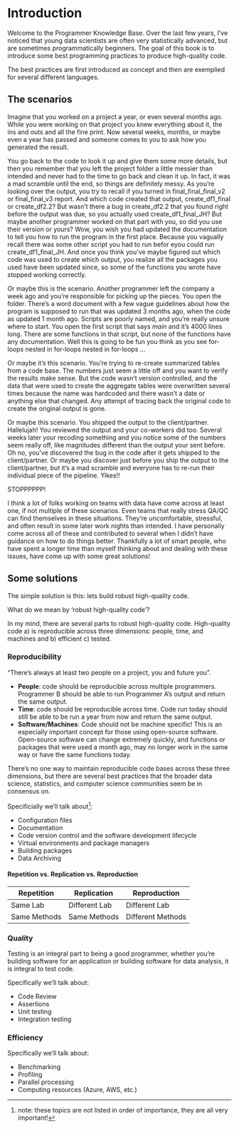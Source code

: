 # Introduction

Welcome to the Programmer Knowledge Base. Over the last few years, I've noticed that young data scientists are often very statistically advanced, but are sometimes programmatically beginners. The goal of this book is to introduce some best programming practices to produce high-quality code.

The best practices are first introduced as concept and then are exemplied for several different languages.

## The scenarios 

Imagine that you worked on a project a year, or even several months ago. While you were working on that project you knew everything about it, the ins and outs and all the fine print. Now several weeks, months, or maybe even a year has passed and someone comes to you to ask how you generated the result. 

You go back to the code to look it up and give them some more details, but then you remember that you left the project folder a little messier than intended and never had to the time to go back and clean it up. In fact, it was a mad scramble until the end, so things are definitely messy. As you're looking over the output, you try to recall if you turned in final_final_final_v2 or final_final_v3 report. And which code created that output, create_df1_final or create_df2.2? But wasn't there a bug in create_df2.2 that you found right before the output was due, so you actually used create_df1_final_JH? But maybe another programmer worked on that part with you, so did you use their version or yours? Wow, you wish you had updated the documentation to tell you how to run the program in the first place. Because you vagually recall there was some other script you had to run befor eyou could run create_df1_final_JH. And once you think you've maybe figured out which code was used to create which output, you realize all the packages you used have been updated since, so some of the functions you wrote have stopped working correctly.  

Or maybe this is the scenario. Another programmer left the company a week ago and you're responsible for picking up the pieces. You open the folder. There's a word document with a few vague guidelines about how the program is supposed to run that was updated 3 months ago, when the code as updated 1 month ago. Scripts are poorly named, and you're really unsure where to start. You open the first script that says *main* and it's 4000 lines long. There are some functions in that script, but none of the functions have any documentation. Well this is going to be fun you think as you see for-loops nested in for-loops nested in for-loops ...

Or maybe it's this scenario. You're trying to re-create summarized tables from a code base. The numbers just seem a little off and you want to verify the results make sense. But the code wasn't version controlled, and the data that were used to create the aggregate tables were overwritten several times because the name was hardcoded and there wasn't a date or anything else that changed. Any attempt of tracing back the original code to create the original output is gone. 

Or maybe this scenario. You shipped the output to the client/partner. Hallelujah! You reviewed the output and your co-workers did too. Several weeks later your recoding something and you notice some of the numbers seem really off, like magnitudes different than the output your sent before. Oh no, you've discovered the bug in the code after it gets shipped to the client/partner. Or maybe you discover just before you ship the output to the client/partner, but it's a mad scramble and everyone has to re-run their individual piece of the pipeline. Yikes!! 

STOPPPPPP!

I think a lot of folks working on teams with data have come across at least one, if not multiple of these scenarios. Even teams that really stress QA/QC can find themselves in these situations. They're uncomfortable, stressful, and often result in some later work nights than intended. I have personally come across all of these and contributed to several when I didn't have guidance on how to do things better. Thankfully a lot of smart people, who have spent a longer time than myself thinking about and dealing with these issues, have come up with some great solutions!

## Some solutions 

The simple solution is this: lets build robust high-quality code. 

What do we mean by 'robust high-quality code'?

In my mind, there are several parts to robust high-quality code. High-quality code a) is reproducible across three dimensions: people, time, and machines and b) efficient c) tested.

### Reproducibility {-}

"There's always at least two people on a project, you and future you".

* **People**: code should be reproducible across multiple programmers. Programmer B should be able to run Programmer A's output and return the same output.
* **Time**: code should be reproducible across time. Code run today should still be able to be run a year from now and return the same output.
* **Software/Machines**: Code should not be machine specific! This is an especially important concept for those using open-source software. Open-source software can change extremely quickly, and functions or packages that were used a month ago, may no longer work in the same way or have the same functions today.

There's no one way to maintain reproducible code bases across these three dimensions, but there are several best practices that the broader data science, statistics, and computer science communities seem be in consensus on.

Specificially we'll talk about^[note: these topics are not listed in order of importance, they are all very important!]:

* Configuration files
* Documentation
* Code version control and the software development lifecycle
* Virtual environments and package managers
* Building packages
* Data Archiving

#### Repetition vs. Replication vs. Reproduction {-}

|Repetition|Replication|Reproduction|
|----------|-----------|------------|
|Same Lab|Different Lab|Different Lab|
|Same Methods|Same Methods|Different Methods|

### Quality {-}

Testing is an integral part to being a good programmer, whether you're building software for an application or building software for data analysis, it is integral to test code.

Specifically we'll talk about:

* Code Review
* Assertions
* Unit testing
* Integration testing
 
### Efficiency {-}

Specifically we'll talk about:

* Benchmarking
* Profiling
* Parallel processing
* Computing resources (Azure, AWS, etc.)
